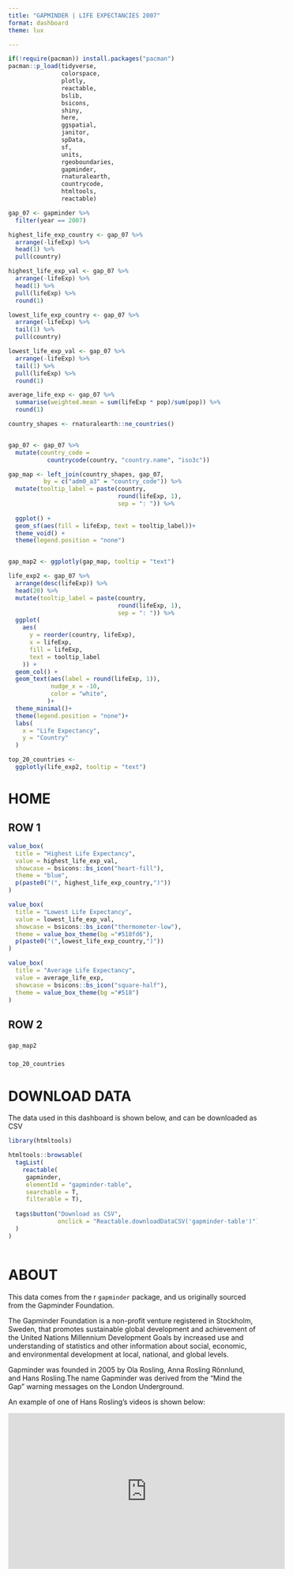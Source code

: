 ```yaml
---
title: "GAPMINDER | LIFE EXPECTANCIES 2007"
format: dashboard
theme: lux

---
```

```r
if(!require(pacman)) install.packages("pacman")
pacman::p_load(tidyverse,
               colorspace,
               plotly,
               reactable,
               bslib,
               bsicons,
               shiny,
               here,
               ggspatial,
               janitor,
               spData,
               sf,
               units,
               rgeoboundaries,
               gapminder,
               rnaturalearth,
               countrycode,
               htmltools,
               reactable)
```

```r
gap_07 <- gapminder %>% 
  filter(year == 2007)

highest_life_exp_country <- gap_07 %>% 
  arrange(-lifeExp) %>% 
  head(1) %>% 
  pull(country)

highest_life_exp_val <- gap_07 %>% 
  arrange(-lifeExp) %>% 
  head(1) %>% 
  pull(lifeExp) %>% 
  round(1)

lowest_life_exp_country <- gap_07 %>% 
  arrange(-lifeExp) %>% 
  tail(1) %>% 
  pull(country)

lowest_life_exp_val <- gap_07 %>% 
  arrange(-lifeExp) %>% 
  tail(1) %>% 
  pull(lifeExp) %>% 
  round(1)

average_life_exp <- gap_07 %>% 
  summarise(weighted.mean = sum(lifeExp * pop)/sum(pop)) %>% 
  round(1)

```
```r
country_shapes <- rnaturalearth::ne_countries()


gap_07 <- gap_07 %>% 
  mutate(country_code =
           countrycode(country, "country.name", "iso3c"))

gap_map <- left_join(country_shapes, gap_07,
          by = c("adm0_a3" = "country_code")) %>% 
  mutate(tooltip_label = paste(country,
                               round(lifeExp, 1),
                               sep = ": ")) %>% 
  
  ggplot() +
  geom_sf(aes(fill = lifeExp, text = tooltip_label))+
  theme_void() +
  theme(legend.position = "none")


gap_map2 <- ggplotly(gap_map, tooltip = "text")

```

```r
life_exp2 <- gap_07 %>% 
  arrange(desc(lifeExp)) %>% 
  head(20) %>% 
  mutate(tooltip_label = paste(country,
                               round(lifeExp, 1),
                               sep = ": ")) %>%
  ggplot(
    aes(
      y = reorder(country, lifeExp),
      x = lifeExp,
      fill = lifeExp,
      text = tooltip_label
    )) +
  geom_col() +
  geom_text(aes(label = round(lifeExp, 1)),
            nudge_x = -10,
            color = "white",
           )+
  theme_minimal()+
  theme(legend.position = "none")+
  labs(
    x = "Life Expectancy",
    y = "Country"
  )

top_20_countries <- 
  ggplotly(life_exp2, tooltip = "text")
```


# HOME

## ROW 1 {height=25%}

```r
value_box(
  title = "Highest Life Expectancy",
  value = highest_life_exp_val,
  showcase = bsicons::bs_icon("heart-fill"),
  theme = "blue",
  p(paste0("(", highest_life_exp_country,")"))
)
```

```r
value_box(
  title = "Lowest Life Expectancy",
  value = lowest_life_exp_val,
  showcase = bsicons::bs_icon("thermometer-low"),
  theme = value_box_theme(bg ="#518fd6"),
  p(paste0("(",lowest_life_exp_country,")"))
)
```

```r
value_box(
  title = "Average Life Expectancy",
  value = average_life_exp,
  showcase = bsicons::bs_icon("square-half"),
  theme = value_box_theme(bg ="#518")
)
```


## ROW 2 {height=75%}

### {width=75%}
```r
gap_map2
```


### {width=25%}
```r
top_20_countries
```


# DOWNLOAD DATA

The data used in this dashboard is shown below, and can be downloaded as CSV

```r

library(htmltools)

htmltools::browsable(
  tagList(
    reactable(
     gapminder,
     elementId = "gapminder-table",
     searchable = T,
     filterable = T),
    
  tags$button("Download as CSV", 
              onclick = "Reactable.downloadDataCSV('gapminder-table')"),
  )
)



```




# ABOUT

This data comes from the r `gapminder` package, and us originally sourced from the Gapminder Foundation.

The Gapminder Foundation is a non-profit venture registered in Stockholm, Sweden, that promotes sustainable global development and achievement of the United Nations Millennium Development Goals by increased use and understanding of statistics and other information about social, economic, and environmental development at local, national, and global levels.

Gapminder was founded in 2005 by Ola Rosling, Anna Rosling Rönnlund, and Hans Rosling.The name Gapminder was derived from the "Mind the Gap" warning messages on the London Underground.

An example of one of Hans Rosling's videos is shown below:

<iframe width="560" height="315" src="https://www.youtube.com/embed/jbkSRLYSojo?si=15MErbBnGk76G_wb" title="YouTube video player" frameborder="0" allow="accelerometer; autoplay; clipboard-write; encrypted-media; gyroscope; picture-in-picture; web-share" referrerpolicy="strict-origin-when-cross-origin" allowfullscreen></iframe>
